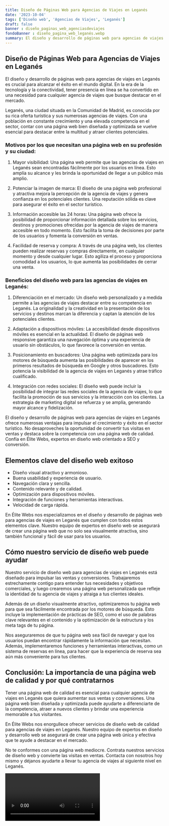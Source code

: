 ```yaml
---
title: Diseño de Páginas Web para Agencias de Viajes en Leganés
date: '2023-10-04'
tags: ['Diseño web', 'Agencias de Viajes', 'Leganés']
draft: false
banner : diseño_paginas_web_agenciasdeviajes
fondoBanner : diseño_pagina_web_leganés.webp
summary: El diseño y desarrollo de páginas web para agencias de viajes en Leganés es crucial para alcanzar el éxito en el mundo digital. En la era de la tecnología y la conectividad, tener presencia en línea se ha convertido en una necesidad para cualquier agencia de viajes que busque destacar en el mercado.
---
```


## Diseño de Páginas Web para Agencias de Viajes en Leganés

El diseño y desarrollo de páginas web para agencias de viajes en Leganés es crucial para alcanzar el éxito en el mundo digital. En la era de la tecnología y la conectividad, tener presencia en línea se ha convertido en una necesidad para cualquier agencia de viajes que busque destacar en el mercado.

Leganés, una ciudad situada en la Comunidad de Madrid, es conocida por su rica oferta turística y sus numerosas agencias de viajes. Con una población en constante crecimiento y una elevada competencia en el sector, contar con una página web bien diseñada y optimizada se vuelve esencial para destacar entre la multitud y atraer clientes potenciales.

### Motivos por los que necesitan una página web en su profesión y su ciudad:

1. Mayor visibilidad: Una página web permite que las agencias de viajes en Leganés sean encontradas fácilmente por los usuarios en línea. Esto amplía su alcance y les brinda la oportunidad de llegar a un público más amplio.

2. Potenciar la imagen de marca: El diseño de una página web profesional y atractiva mejora la percepción de la agencia de viajes y genera confianza en los potenciales clientes. Una reputación sólida es clave para asegurar el éxito en el sector turístico.

3. Información accesible las 24 horas: Una página web ofrece la posibilidad de proporcionar información detallada sobre los servicios, destinos y promociones ofrecidas por la agencia de viajes de manera accesible en todo momento. Esto facilita la toma de decisiones por parte de los usuarios y fomenta la conversión en ventas.

4. Facilidad de reserva y compra: A través de una página web, los clientes pueden realizar reservas y compras directamente, en cualquier momento y desde cualquier lugar. Esto agiliza el proceso y proporciona comodidad a los usuarios, lo que aumenta las posibilidades de cerrar una venta.

### Beneficios del diseño web para las agencias de viajes en Leganés:

1. Diferenciación en el mercado: Un diseño web personalizado y a medida permite a las agencias de viajes destacar entre su competencia en Leganés. La originalidad y la creatividad en la presentación de los servicios y destinos marcan la diferencia y captan la atención de los potenciales clientes.

2. Adaptación a dispositivos móviles: La accesibilidad desde dispositivos móviles es esencial en la actualidad. El diseño de páginas web responsive garantiza una navegación óptima y una experiencia de usuario sin obstáculos, lo que favorece la conversión en ventas.

3. Posicionamiento en buscadores: Una página web optimizada para los motores de búsqueda aumenta las posibilidades de aparecer en los primeros resultados de búsqueda en Google y otros buscadores. Esto potencia la visibilidad de la agencia de viajes en Leganés y atrae tráfico cualificado.

4. Integración con redes sociales: El diseño web puede incluir la posibilidad de integrar las redes sociales de la agencia de viajes, lo que facilita la promoción de sus servicios y la interacción con los clientes. La estrategia de marketing digital se refuerza y se amplía, generando mayor alcance y fidelización.

El diseño y desarrollo de páginas web para agencias de viajes en Leganés ofrece numerosas ventajas para impulsar el crecimiento y éxito en el sector turístico. No desaproveches la oportunidad de convertir tus visitas en ventas y destaca sobre la competencia con una página web de calidad. Confía en Élite Webs, expertos en diseño web orientado a SEO y conversión.

<GifSeo />

<Cta />

## Elementos clave del diseño web exitoso

- Diseño visual atractivo y armonioso.
- Buena usabilidad y experiencia de usuario.
- Navegación clara y sencilla.
- Contenido relevante y de calidad.
- Optimización para dispositivos móviles.
- Integración de funciones y herramientas interactivas.
- Velocidad de carga rápida.

En Élite Webs nos especializamos en el diseño y desarrollo de páginas web para agencias de viajes en Leganés que cumplen con todos estos elementos clave. Nuestro equipo de expertos en diseño web se asegurará de crear una página web que no solo sea visualmente atractiva, sino también funcional y fácil de usar para los usuarios.

## Cómo nuestro servicio de diseño web puede ayudar

Nuestro servicio de diseño web para agencias de viajes en Leganés está diseñado para impulsar las ventas y conversiones. Trabajaremos estrechamente contigo para entender tus necesidades y objetivos comerciales, y luego crearemos una página web personalizada que refleje la identidad de tu agencia de viajes y atraiga a tus clientes ideales.

Además de un diseño visualmente atractivo, optimizaremos tu página web para que sea fácilmente encontrada por los motores de búsqueda. Esto incluye la implementación de prácticas de SEO, como el uso de palabras clave relevantes en el contenido y la optimización de la estructura y los meta tags de tu página.

Nos aseguraremos de que tu página web sea fácil de navegar y que los usuarios puedan encontrar rápidamente la información que necesitan. Además, implementaremos funciones y herramientas interactivas, como un sistema de reservas en línea, para hacer que la experiencia de reserva sea aún más conveniente para tus clientes.

## Conclusión: La importancia de una página web de calidad y por qué contratarnos

Tener una página web de calidad es esencial para cualquier agencia de viajes en Leganés que quiera aumentar sus ventas y conversiones. Una página web bien diseñada y optimizada puede ayudarte a diferenciarte de la competencia, atraer a nuevos clientes y brindar una experiencia memorable a tus visitantes.

En Élite Webs nos enorgullece ofrecer servicios de diseño web de calidad para agencias de viajes en Leganés. Nuestro equipo de expertos en diseño y desarrollo web se asegurará de crear una página web única y efectiva que te ayude a destacar en el mercado.

No te conformes con una página web mediocre. Contrata nuestros servicios de diseño web y convierte las visitas en ventas. Contacta con nosotros hoy mismo y déjanos ayudarte a llevar tu agencia de viajes al siguiente nivel en Leganés.

<Video />

<CtaBot job='Agencias de Viajes' city='Leganés'/>

<Gmaps query='Leganés+españa+maps' />